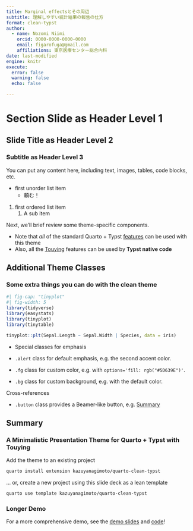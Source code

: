 ```yaml
---
title: Marginal effectsとその周辺
subtitle: 理解しやすい統計結果の報告の仕方
format: clean-typst
author:
  - name: Nozomi Niimi
    orcid: 0000-0000-0000-0000
    email: figarofuga@gmail.com
    affiliations: 東京医療センター総合内科
date: last-modified
engine: knitr
execute: 
  error: false
  warning: false
  echo: false
  
---
```


# Section Slide as Header Level 1

## Slide Title as Header Level 2

### Subtitle as Header Level 3

You can put any content here, including text, images, tables, code blocks, etc.

-   first unorder list item
    -   頼む！

1.  first ordered list item
    1.  A sub item

Next, we'll brief review some theme-specific components.

-   Note that *all* of the standard Quarto + Typst [features](https://quarto.org/docs/output-formats/typst.html) can be used with this theme
-   Also, all the [Touying](https://touying-typ.github.io) features can be used by **Typst native code**

## Additional Theme Classes

### Some extra things you can do with the clean theme

```r
#| fig-cap: "tinyplot"
#| fig-width: 5
library(tidyverse)
library(easystats)
library(tinyplot)
library(tinytable)

tinyplot::plt(Sepal.Length ~ Sepal.Width | Species, data = iris)

```

-   Special classes for emphasis

-   `.alert` class for default emphasis, e.g. [the second accent color]{.alert}.

-   `.fg` class for custom color, e.g. [with `options='fill: rgb("#5D639E")'`]{.fg options="fill: rgb(\"#5D639E\")"}.

-   `.bg` class for custom background, e.g. [with the default color]{.bg}.

Cross-references

-   `.button` class provides a Beamer-like button, e.g. [[Summary](#sec-summary)]{.button}

## Summary {#sec-summary}

### A Minimalistic Presentation Theme for Quarto + Typst with Touying

Add the theme to an existing project

``` bash
quarto install extension kazuyanagimoto/quarto-clean-typst
```

... or, create a new project using this slide deck as a lean template

``` bash
quarto use template kazuyanagimoto/quarto-clean-typst
```

### Longer Demo

For a more comprehensive demo, see the [demo slides](https://kazuyanagimoto.com/quarto-slides-typst/slides/quarto-clean-typst/clean.pdf) and [code](https://github.com/kazuyanagimoto/quarto-slides-typst/blob/main/slides/quarto-clean-typst/clean.qmd)!